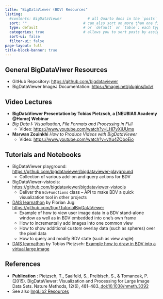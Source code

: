 ```yaml
---
title: "BigDataViewer (BDV) Resources"
listing:
  #contents: BigDataViewer            # all Quarto docs in the `posts` directory will be included on your listing page
  sort: ""                          # can also sort on more than one field
  type: default                     # or `default` or `table`; each type has its own set of yaml options to include
  categories: true                  # allows you to sort posts by assigned categories
  sort-ui: false
  filter-ui: false
page-layout: full
title-block-banner: true
---
```

## General BigDataViwer Resources
  - GitHub Repository: [https://github.com/bigdataviewer](https://github.com/bigdataviewer)
  - BigDataViewer ImageJ Documentation: [https://imagej.net/plugins/bdv/](https://imagej.net/plugins/bdv/)

## Video Lectures

- **BigDataViewer Presentation by Tobias Pietzsch, a [NEUBIAS Academy @Home] Webinar**
- *Big Data I: Visualisation, File Formats and Processing in FIJI* 
  - Video: [https://www.youtube.com/watch?v=LHI7vXiUUms](https://www.youtube.com/watch?v=LHI7vXiUUms)

- **Marwan Zouinkhi** *How to Produce Videos with BigDataViewer*   
  - Video: [https://www.youtube.com/watch?v=vXu4ZOboEio](https://www.youtube.com/watch?v=vXu4ZOboEio)

## Tutorials and Notebooks

- BigDataViewer playground: [https://github.com/bigdataviewer/bigdataviewer-playground](https://github.com/bigdataviewer/bigdataviewer-playground)
  - Collection of various add-on and query actions for BDV
- BigDataViewer-vistools: [https://github.com/bigdataviewer/bigdataviewer-vistools](https://github.com/bigdataviewer/bigdataviewer-vistools)
  - Deliver the `BdvFunctions` class -- API to make BDV a quick visualization tool in other projects
- [DAIS learnathon](https://imagej.net/events/learnathon-2017) by Florian Jug: [https://github.com/fjug/TutorialBigDataViewer](https://github.com/fjug/TutorialBigDataViewer)
  - Example of how to view user image data in a BDV stand-alone window as well as in BDV embedded into one's own frame
  - How to incrementally add images into one common view
  - How to show additional custom overlay data (such as spheres) over the pixel data
  - How to query and modify BDV state (such as view angle)
- [DAIS learnathon](https://imagej.net/events/learnathon-2017) by Tobias Pietzsch: [Example how to draw in BDV into a virtual large image](https://github.com/imglib/imglib2-cache-examples/blob/04ac593db9fcd6391df7a6e845b7b65901d45e99/src/main/java/net/imglib2/cache/example01/Example01.java)

## References 
 - **Publication** : Pietzsch, T., Saalfeld, S., Preibisch, S., & Tomancak, P. (2015). BigDataViewer: Visualization and Processing for Large Image Data Sets. Nature Methods, 12(6), 481–483.,[doi:10.1038/nmeth.3392](https://doi:10.1038/nmeth.3392)
- See also [ImgLib2 Resources](imglib2_links.qmd)

